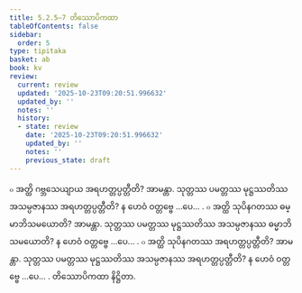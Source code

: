 ```yaml
---
title: 5.2.5–7 တိဿောပိကထာ
tableOfContents: false
sidebar:
  order: 5
type: tipitaka
basket: ab
book: kv
review:
  current: review
  updated: '2025-10-23T09:20:51.996632'
  updated_by: ''
  notes: ''
  history:
  - state: review
    date: '2025-10-23T09:20:51.996632'
    updated_by: ''
    notes: ''
    previous_state: draft
---
```



<ReviewStatus review={frontmatter.review} showDetails={true} />

<HypothesisAnnotation frontmatter={frontmatter} />

<DynamicBreadcrumb />

<Division number="898" book="kv" e="ch" v="32" p="445">

<Paragraph number="2753" book="kv">
๐ အတ္ထိ ဂဗ္ဘသေယျာယ အရဟတ္တပ္ပတ္တီတိ? အာမန္တာ. သုတ္တဿ ပမတ္တဿ မုဋ္ဌဿတိဿ အသမ္ပဇာနဿ အရဟတ္တပ္ပတ္တီတိ? န ဟေဝံ ဝတ္တဗ္ဗေ …ပေ… .
</Paragraph>

</Division>
<Division number="899" book="kv" e="ch" v="32" p="445">

<Paragraph number="2754" book="kv">
๐ အတ္ထိ သုပိနဂတဿ ဓမ္မာဘိသမယောတိ? အာမန္တာ. သုတ္တဿ ပမတ္တဿ မုဋ္ဌဿတိဿ အသမ္ပဇာနဿ ဓမ္မာဘိသမယောတိ? န ဟေဝံ ဝတ္တဗ္ဗေ …ပေ… .
</Paragraph>

</Division>
<Division number="900" book="kv" e="ch" v="32" p="445">

<Paragraph number="2755" book="kv">
๐ အတ္ထိ သုပိနဂတဿ အရဟတ္တပ္ပတ္တီတိ? အာမန္တာ. သုတ္တဿ ပမတ္တဿ မုဋ္ဌဿတိဿ အသမ္ပဇာနဿ အရဟတ္တပ္ပတ္တီတိ? န ဟေဝံ ဝတ္တဗ္ဗေ …ပေ… .

</Paragraph>
</Division>

<Paragraph number="2756" type="center" book="kv">
တိဿောပိကထာ နိဋ္ဌိတာ.
</Paragraph>